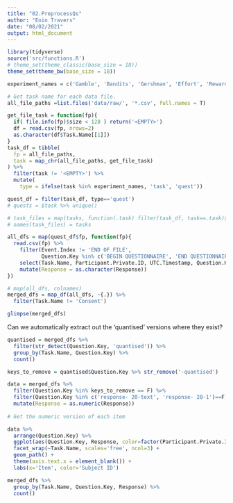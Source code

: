 ```yaml
---
title: "02.PreprocessQs"
author: "Eoin Travers"
date: "08/02/2021"
output: html_document
---
```


```r
library(tidyverse)
source('src/functions.R')
# theme_set(theme_classic(base_size = 18))
theme_set(theme_bw(base_size = 18))

experiment_names = c('Gamble', 'Bandits', 'Gershman', 'Effort', 'RewardBias')

# Get task name for each data file.
all_file_paths =list.files('data/raw/', '*.csv', full.names = T)

get_file_task = function(fp){
  if( file.info(fp)$size < 128 ) return('<EMPTY>')
  df = read.csv(fp, nrows=2)
  as.character(df$Task.Name[[1]])
}
task_df = tibble(
  fp = all_file_paths,
  task = map_chr(all_file_paths, get_file_task)
) %>%
  filter(task != '<EMPTY>') %>%
  mutate(
    type = ifelse(task %in% experiment_names, 'task', 'quest'))

quest_df = filter(task_df, type=='quest')
# quests = $task %>% unique()

# task_files = map(tasks, function(.task) filter(task_df, task==.task)$fp )
# names(task_files) = tasks

```

```r
all_dfs = map(quest_df$fp, function(fp){
  read.csv(fp) %>%
    filter(Event.Index != 'END OF FILE',
           Question.Key %in% c('BEGIN QUESTIONNAIRE', 'END QUESTIONNAIRE') == F) %>%
    select(Task.Name, Participant.Private.ID, UTC.Timestamp, Question.Key, Response) %>%
    mutate(Response = as.character(Response))
})

# map(all_dfs, colnames)
merged_dfs = map_df(all_dfs, ~{.}) %>%
  filter(Task.Name != 'Consent')

glimpse(merged_dfs)
```

Can we automatically extract out the 'quantised' versions where they exist?

```r
quantised = merged_dfs %>%
  filter(str_detect(Question.Key, 'quantised')) %>%
  group_by(Task.Name, Question.Key) %>%
  count()

keys_to_remove = quantised$Question.Key %>% str_remove('-quantised')

data = merged_dfs %>% 
  filter(Question.Key %in% keys_to_remove == F) %>%
  filter(Question.Key %in% c('response- 20-text', 'response- 20-1')==F) %>%  # Remove free-response
  mutate(Response = as.numeric(Response))
  
# Get the numeric version of each item

```

```r
data %>%
  arrange(Question.Key) %>%
  ggplot(aes(Question.Key, Response, color=factor(Participant.Private.ID), group=Participant.Private.ID)) + 
  facet_wrap(~Task.Name, scales='free', ncol=3) +
  geom_path() +
  theme(axis.text.x = element_blank()) +
  labs(x='Item', color='Subject ID')
```

```r
merged_dfs %>%
  group_by(Task.Name, Question.Key, Response) %>%
  count()
```

